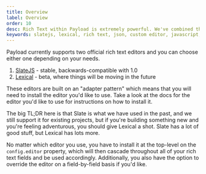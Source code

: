 ```yaml
---
title: Overview
label: Overview
order: 10
desc: Rich Text within Payload is extremely powerful. We've combined the beauty of the Medium editor with the power of the Notion editor all in one place.
keywords: slatejs, lexical, rich text, json, custom editor, javascript, typescript
---
```


Payload currently supports two official rich text editors and you can choose either one depending on your needs.

1. [SlateJS](/docs/rich-text/slate) - stable, backwards-compatible with 1.0
2. [Lexical](/docs/lexical/overview) - beta, where things will be moving in the future

These editors are built on an "adapter pattern" which means that you will need to install the editor you'd like to use. Take a look at the docs for the editor you'd like to use for instructions on how to install it.

The big TL;DR here is that Slate is what we have used in the past, and we still support it for existing projects, but if you're building something new and you're feeling adventurous, you should give Lexical a shot. Slate has a lot of good stuff, but Lexical has lots more.

No matter which editor you use, you have to install it at the top-level on the `config.editor` property, which will then cascade throughout all of your rich text fields and be used accordingly. Additionally, you also have the option to override the editor on a field-by-field basis if you'd like.
